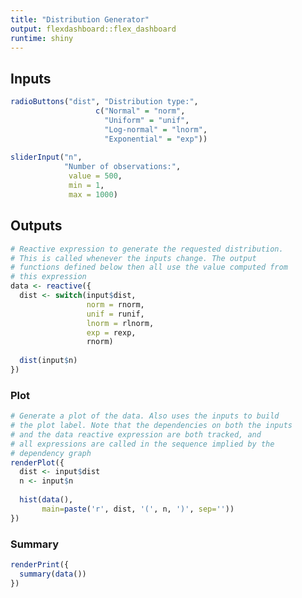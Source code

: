 ```yaml
---
title: "Distribution Generator"
output: flexdashboard::flex_dashboard
runtime: shiny
---
```


Inputs {.sidebar}
-------------------------------------------------------------------------------

```r
radioButtons("dist", "Distribution type:",
                   c("Normal" = "norm",
                     "Uniform" = "unif",
                     "Log-normal" = "lnorm",
                     "Exponential" = "exp"))
      
sliderInput("n", 
            "Number of observations:", 
             value = 500,
             min = 1, 
             max = 1000)
```
                 
Outputs
-------------------------------------------------------------------------------

```r
# Reactive expression to generate the requested distribution.
# This is called whenever the inputs change. The output
# functions defined below then all use the value computed from
# this expression
data <- reactive({
  dist <- switch(input$dist,
                 norm = rnorm,
                 unif = runif,
                 lnorm = rlnorm,
                 exp = rexp,
                 rnorm)
    
  dist(input$n)
})
```

### Plot

```r
# Generate a plot of the data. Also uses the inputs to build
# the plot label. Note that the dependencies on both the inputs
# and the data reactive expression are both tracked, and
# all expressions are called in the sequence implied by the
# dependency graph
renderPlot({
  dist <- input$dist
  n <- input$n
  
  hist(data(), 
       main=paste('r', dist, '(', n, ')', sep=''))
})
```

  
### Summary

```r
renderPrint({
  summary(data())
})
```


